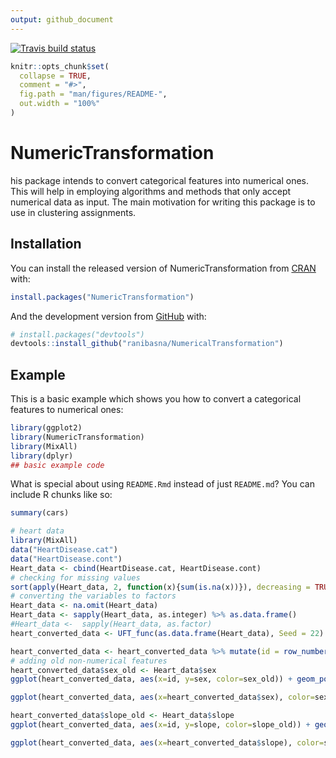 ```yaml
---
output: github_document
---
```


[![Travis build status](https://travis-ci.com/ranibasna/NumericalTransformation.svg?branch=master)](https://travis-ci.com/ranibasna/NumericalTransformation)

<!-- README.md is generated from README.Rmd. Please edit that file -->

```r
knitr::opts_chunk$set(
  collapse = TRUE,
  comment = "#>",
  fig.path = "man/figures/README-",
  out.width = "100%"
)
```

# NumericTransformation

his package intends to convert categorical features into numerical ones. This will help in employing algorithms and methods that only accept numerical data as input. The main motivation for writing this package is to use in clustering assignments.


## Installation

You can install the released version of NumericTransformation from [CRAN](https://CRAN.R-project.org) with:

``` r
install.packages("NumericTransformation")
```

And the development version from [GitHub](https://github.com/) with:

``` r
# install.packages("devtools")
devtools::install_github("ranibasna/NumericalTransformation")
```
## Example

This is a basic example which shows you how to convert a categorical features to numerical ones:

```r
library(ggplot2)
library(NumericTransformation)
library(MixAll)
library(dplyr)
## basic example code
```

What is special about using `README.Rmd` instead of just `README.md`? You can include R chunks like so:

```r
summary(cars)
```


```r
# heart data
library(MixAll)
data("HeartDisease.cat")
data("HeartDisease.cont")
Heart_data <- cbind(HeartDisease.cat, HeartDisease.cont)
# checking for missing values
sort(apply(Heart_data, 2, function(x){sum(is.na(x))}), decreasing = TRUE)
# converting the variables to factors
Heart_data <- na.omit(Heart_data)
Heart_data <- sapply(Heart_data, as.integer) %>% as.data.frame()
#Heart_data <-  sapply(Heart_data, as.factor)
heart_converted_data <- UFT_func(as.data.frame(Heart_data), Seed = 22)

```


```r

heart_converted_data <- heart_converted_data %>% mutate(id = row_number())
# adding old non-numerical features
heart_converted_data$sex_old <- Heart_data$sex 
ggplot(heart_converted_data, aes(x=id, y=sex, color=sex_old)) + geom_point()
```
```r
ggplot(heart_converted_data, aes(x=heart_converted_data$sex), color=sex_old) + geom_histogram(bins = 30, color = "black", fill = "gray") 
```


```r
heart_converted_data$slope_old <- Heart_data$slope
ggplot(heart_converted_data, aes(x=id, y=slope, color=slope_old)) + geom_point()
```

```r
ggplot(heart_converted_data, aes(x=heart_converted_data$slope), color=slope_old) + geom_histogram(bins = 30, color = "black", fill = "gray") 
```

